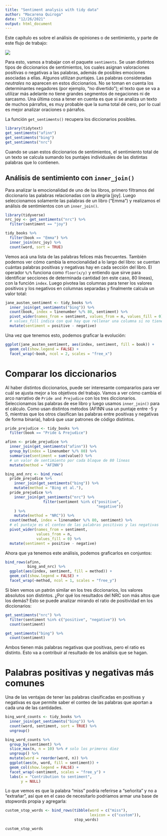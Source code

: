```yaml
---
title: "Sentiment analysis with tidy data"
author: "Macarena Quiroga"
date: "12/26/2021"
output: html_document
---
```


Este capítulo es sobre el análisis de opiniones o de sentimiento, y parte de este flujo de trabajo: 

![](https://www.tidytextmining.com/images/tmwr_0201.png)

Para esto, vamos a trabajar con el paquete `sentiments`. Se usan distintos tipos de diccionarios de sentimientos, los cuales asignan valoraciones positivas o negativas a las palabras, además de posibles emociones asociadas a ellas. Algunos utilizan puntajes. Las palabras consideradas *neutrales* no aparecen en estos diccionarios. No se toman en cuenta los determinantes negadores (por ejemplo, "no divertido"); el texto que se va a utilizar más adelante no tiene grandes segmentos de negaciones ni de sarcasmo. Una última cosa a tener en cuenta es que si se analiza un texto de muchos párrafos, es muy probable que la suma total dé cero, por lo cual es mejor analizar oraciones o párrafos.

La función `get_sentiments()` recupera los diccionarios posibles. 
```r
library(tidytext)
get_sentiments("afinn")
get_sentiments("bing")
get_sentiments("nrc") 
```
Cuando se usan estos diccionarios de sentimientos, el sentimiento total de un texto se calcula sumando los puntajes individuales de las distintas palabras que lo contienen. 

## Análisis de sentimiento con `inner_join()`

Para analizar la emocionalidad de uno de los libros, primero filtramos del diccionario las palabras relacionadas con la alegría [joy]. Luego seleccionamos solamente las palabras de un libro ("Emma") y realizamos el análisis de sentimientos con un `inner_join()`.
```r
library(tidyverse)
nrc_joy <- get_sentiments("nrc") %>% 
  filter(sentiment == "joy")

tidy_books %>%
  filter(book == "Emma") %>%
  inner_join(nrc_joy) %>%
  count(word, sort = TRUE)
```

Vemos acá una lista de las palabras felices más frecuentes. También podemos ver cómo cambia la emocionalidad a lo largo del libro: se cuentan cuántas palabras positivas y negativas hay en cada sección del libro. El operador `%/%` funciona como `floor(x/y)` y entiendo que sirve para identificar secciones de determinada cantidad (en este caso, 80 líneas), con la función `index`. Luego pivotea las columnas para tener los valores positivos y los negativos en columnas separadas y finalmente calcula un valor total:

```r
jane_austen_sentiment <- tidy_books %>%
  inner_join(get_sentiments("bing")) %>%
  count(book, index = linenumber %/% 80, sentiment) %>%
  pivot_wider(names_from = sentiment, values_from = n, values_fill = 0) %>% 
  # values_fill indica con qué hay que rellenar una columna si no tiene datos
  mutate(sentiment = positive - negative)
```

Una vez que tenemos esto, podemos graficar la evolución:
```r
ggplot(jane_austen_sentiment, aes(index, sentiment, fill = book)) +
  geom_col(show.legend = FALSE) +
  facet_wrap(~book, ncol = 2, scales = "free_x")
```

# Comparar los diccionarios

Al haber distintos diccionarios, puede ser interesante compararlos para ver cuál se ajusta mejor a los objetivos del trabajo. Vamos a ver cómo cambia el arco narrativo de `Pride and Prejudice` con los tres diccionarios. Seleccionamos las palabras de ese libro y luego usamos `inner_join()` para el cálculo. Como usan distintos métodos (AFINN usa un puntaje entre -5 y 5, mientras que los otros clasifican las palabras entre positivas y negativas de forma binaria), habrá que usar patrones de código distintos.

```r
pride_prejudice <- tidy_books %>% 
  filter(book == "Pride & Prejudice")

afinn <- pride_prejudice %>% 
  inner_join(get_sentiments("afinn")) %>% 
  group_by(index = linenumber %/% 80) %>% 
  summarise(sentiment = sum(value)) %>% 
  # un valor de sentimiento por cada bloque de 80 líneas
  mutate(method = "AFINN")

bing_and_nrc <- bind_rows(
  pride_prejudice %>% 
    inner_join(get_sentiments("bing")) %>%
    mutate(method = "Bing et al."),
  pride_prejudice %>% 
    inner_join(get_sentiments("nrc") %>% 
                 filter(sentiment %in% c("positive", 
                                         "negative"))
    ) %>%
    mutate(method = "NRC")) %>%
  count(method, index = linenumber %/% 80, sentiment) %>%
  # el puntaje es el conteo de las palabras positivas y las negativas
  pivot_wider(names_from = sentiment,
              values_from = n,
              values_fill = 0) %>% 
  mutate(sentiment = positive - negative)
```

Ahora que ya tenemos este análisis, podemos graficarlos en conjuntos:

```r
bind_rows(afinn, 
          bing_and_nrc) %>%
  ggplot(aes(index, sentiment, fill = method)) +
  geom_col(show.legend = FALSE) +
  facet_wrap(~method, ncol = 1, scales = "free_y")
```
Si bien vemos un patrón similar en los tres diccionarios, los valores absolutos son distintos. ¿Por qué los resultados del NRC son más altos que los demás? Esto se puede analizar mirando el ratio de positividad en los diccionarios:

```r
get_sentiments("nrc") %>% 
  filter(sentiment %in% c("positive", "negative")) %>% 
  count(sentiment)

get_sentiments("bing") %>% 
  count(sentiment)
```
Ambos tienen más palabras negativas que positivas, pero el ratio es distinto. Esto va a contribuir al resultado de los análisis que se hagan.

# Palabras positivas y negativas más comunes

Una de las ventajas de tener las palabras clasificadas en positivas y negativas es que permite saber el conteo de las palabras que aportan a cada una de las cantidades.

```r
bing_word_counts <- tidy_books %>%
  inner_join(get_sentiments("bing")) %>%
  count(word, sentiment, sort = TRUE) %>%
  ungroup()

bing_word_counts %>%
  group_by(sentiment) %>%
  slice_max(n, n = 10) %>% # solo los primeros diez
  ungroup() %>%
  mutate(word = reorder(word, n)) %>%
  ggplot(aes(n, word, fill = sentiment)) +
  geom_col(show.legend = FALSE) +
  facet_wrap(~sentiment, scales = "free_y") +
  labs(x = "Contribution to sentiment",
       y = NULL)
```

Lo que vemos es que la palabra "miss" podría referirse a "señorita" y no a "extrañar", así que en el caso de necesitarlo podríamos armar una base de stopwords propia y agregarla:

```r
custom_stop_words <- bind_rows(tibble(word = c("miss"),  
                                      lexicon = c("custom")), 
                               stop_words)

custom_stop_words
```

